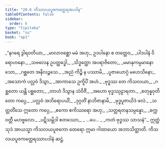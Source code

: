```yaml
---
title: "20.6 ကိသလယပူဇကတ္ထေရအပဒါန"
tableOfContents: false
sidebar:
  order: 6
type: "tipitaka"
basket: "su"
book: "ap1"
---
```



<DynamicBreadcrumb />

<Division number="28" book="ap1" e="ch" v="20" p="223">

<Paragraph number="2703" type="verses" book="ap1">
_“နဂရေ ဒွါရဝတိယာ,_  
_မာလာဝစ္ဆော မမံ အဟု;_  
ဥဒပါနော စ တတ္ထေဝ,_  
_ပါဒပါနံ ဝိရောဟနော._  

</Paragraph>

</Division>
<Division number="29" book="ap1" e="ch" v="20" p="223">

<Paragraph number="2704" type="verses" book="ap1">
_သဗလေန ဥပတ္ထဒ္ဓေါ,_  
_သိဒ္ဓတ္ထော အပရာဇိတော;_  
_မမာနုကမ္ပမာနော သော,_  
_ဂစ္ဆတေ အနိလဉ္ဇသေ._  

</Paragraph>

</Division>
<Division number="30" book="ap1" e="ch" v="20" p="223">

<Paragraph number="2705" type="verses" book="ap1">
_အညံ ကိဉ္စိ န ပဿာမိ,_  
_ပူဇာယောဂ္ဂံ မဟေသိနော;_  
_အသောကံ ပလ္လဝံ ဒိသွာ,_  
_အာကာသေ ဥက္ခိပိံ အဟံ._  

</Paragraph>

</Division>
<Division number="31" book="ap1" e="ch" v="20" p="223">

<Paragraph number="2706" type="verses" book="ap1">
_ဗုဒ္ဓဿ တေ ကိသလယာ,_  
_ဂစ္ဆတော ယန္တိ ပစ္ဆတော;_  
_တာဟံ ဒိသွာန သံဝိဇိံ,_  
_အဟော ဗုဒ္ဓဿုဠာရတာ._  

</Paragraph>

</Division>
<Division number="32" book="ap1" e="ch" v="20" p="223">

<Paragraph number="2707" type="verses" book="ap1">
_စတုန္နဝုတိတော ကပ္ပေ,_  
_ပလ္လဝံ အဘိရောပယိံ;_  
_ဒုဂ္ဂတိံ နာဘိဇာနာမိ,_  
_ဗုဒ္ဓပူဇာယိဒံ ဖလံ._  

</Paragraph>

</Division>
<Division number="33" book="ap1" e="ch" v="20" p="223">

<Paragraph number="2708" type="verses" book="ap1">
_သတ္တတိံသေ ဣတော ကပ္ပေ,_  
_ဧကော ဧကိဿရော အဟု;_  
_သတ္တရတနသမ္ပန္နော,_  
_စက္ကဝတ္တီ မဟဗ္ဗလော._  

</Paragraph>

</Division>
<Division number="34" book="ap1" e="ch" v="20" p="223">

<Paragraph number="2709" type="verses" book="ap1">
_ပဋိသမ္ဘိဒါ စတဿော,_  
_ …ပေ… _  
_ကတံ ဗုဒ္ဓဿ သာသနံ”._  

</Paragraph>

<Paragraph number="2710" book="ap1">
ဣတ္ထံ သုဒံ အာယသ္မာ ကိသလယပူဇကော ထေရော ဣမာ ဂါထာယော အဘာသိတ္ထာတိ.

</Paragraph>
</Division>

<Paragraph number="2711" type="center" book="ap1">
ကိသလယပူဇကတ္ထေရဿာပဒါနံ ဆဋ္ဌံ.
</Paragraph>